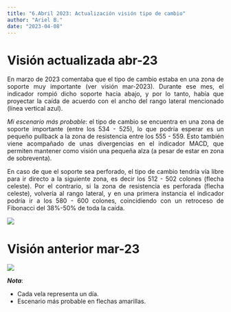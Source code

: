 ```yaml
---
title: "6.Abril 2023: Actualización visión tipo de cambio"
author: "Ariel B."
date: "2023-04-08"
---
```


<div style="text-align: justify">

# **Visión actualizada abr-23**

En marzo de 2023 comentaba que el tipo de cambio estaba en una zona de soporte muy importante (ver visión mar-2023). Durante ese mes, el indicador rompió dicho soporte hacia abajo, y por lo tanto, había que proyectar la caída de acuerdo con el ancho del rango lateral mencionado (línea vertical azul). 

*Mi escenario más probable*: el tipo de cambio se encuentra en una zona de soporte importante (entre los 534 - 525), lo que podría esperar es un pequeño pullback a la zona de resistencia entre los 555 - 559. Esto también viene acompañado de unas divergencias en el indicador MACD, que permiten mantener como visión una pequeña alza (a pesar de estar en zona de sobreventa).

En caso de que el soporte sea perforado, el tipo de cambio tendría vía libre para ir directo a la siguiente zona, es decir los 512 - 502 colones (flecha celeste). Por el contrario, si la zona de resistencia es perforada (flecha celeste), volvería al rango lateral, y en una primera instancia el indicador podría ir a los 580 - 600 colones, coincidiendo con un retroceso de Fibonacci del 38%-50% de toda la caída.

![](Captura.png)

# **Visión anterior mar-23**

![](Captura2.PNG)

***Nota***:

- Cada vela representa un día.
- Escenario más probable en flechas amarillas.

<div/>